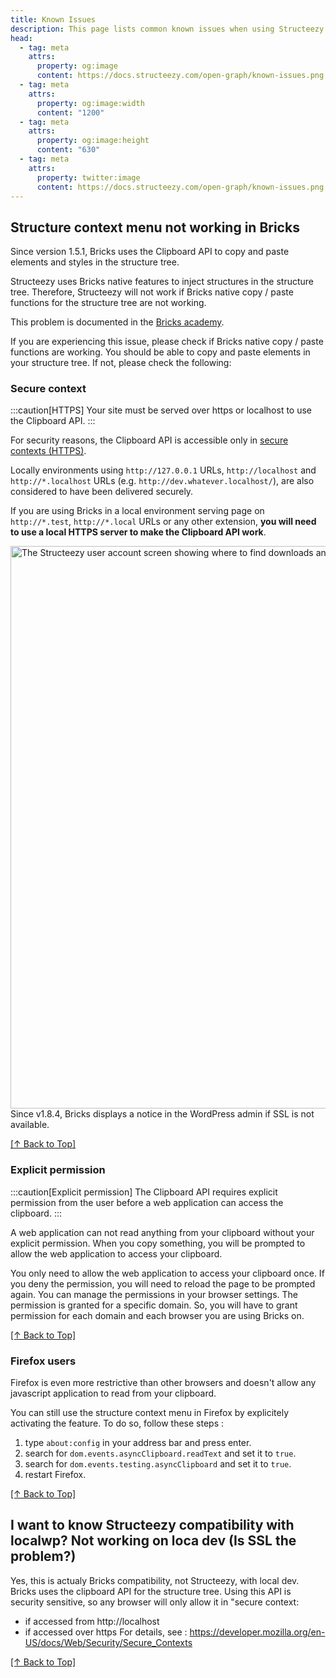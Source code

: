 ```yaml
---
title: Known Issues
description: This page lists common known issues when using Structeezy and the way to solve them.
head:
  - tag: meta
    attrs:
      property: og:image
      content: https://docs.structeezy.com/open-graph/known-issues.png
  - tag: meta
    attrs:
      property: og:image:width
      content: "1200"
  - tag: meta
    attrs:
      property: og:image:height
      content: "630"
  - tag: meta
    attrs:
      property: twitter:image
      content: https://docs.structeezy.com/open-graph/known-issues.png
---
```



## Structure context menu not working in Bricks

Since version 1.5.1, Bricks uses the Clipboard API to copy and paste elements and styles in the structure tree.

Structeezy uses Bricks native features to inject structures in the structure tree. Therefore, Structeezy will not work if Bricks native copy / paste functions for the structure tree are not working.

This problem is documented in the [Bricks academy](https://academy.bricksbuilder.io/article/known-issues/#copy-paste).

If you are experiencing this issue, please check if Bricks native copy / paste functions are working. You should be able to copy and paste elements in your structure tree. If not, please check the following:

### Secure context

:::caution[HTTPS]
Your site must be served over https or localhost to use the Clipboard API.
:::

For security reasons, the Clipboard API is accessible only in [secure contexts (HTTPS)](https://developer.mozilla.org/en-US/docs/Web/Security/Secure_Contexts).

Locally environments using `http://127.0.0.1` URLs, `http://localhost` and `http://*.localhost` URLs (e.g. `http://dev.whatever.localhost/`), are also considered to have been delivered securely.

If you are using Bricks in a local environment serving page on `http://*.test`, `http://*.local` URLs or any other extension, **you will need to use a local HTTPS server to make the Clipboard API work**.

<Image
  src={ssl}
  alt="The Structeezy user account screen showing where to find downloads and license key in the order informations."
  format="avif"
  quality="mid"
  width="900"
/>
Since v1.8.4, Bricks displays a notice in the WordPress admin if SSL is not available.

[[↑ Back to Top]](#top)

### Explicit permission

:::caution[Explicit permission]
The Clipboard API requires explicit permission from the user before a web application can access the clipboard.
:::

A web application can not read anything from your clipboard without your explicit permission. When you copy something, you will be prompted to allow the web application to access your clipboard.

You only need to allow the web application to access your clipboard once. If you deny the permission, you will need to reload the page to be prompted again. You can manage the permissions in your browser settings. The permission is granted for a specific domain. So, you will have to grant permission for each domain and each browser you are using Bricks on.

[[↑ Back to Top]](#top)

### Firefox users

Firefox is even more restrictive than other browsers and doesn't allow any javascript application to read from your clipboard.

You can still use the structure context menu in Firefox by explicitely activating the feature. To do so, follow these steps :

1. type `about:config` in your address bar and press enter.
2. search for `dom.events.asyncClipboard.readText` and set it to `true`.
3. search for `dom.events.testing.asyncClipboard` and set it to `true`.
4. restart Firefox.

[[↑ Back to Top]](#top)

## I want to know Structeezy compatibility with localwp? Not working on loca dev (Is SSL the problem?)

Yes, this is actualy Bricks compatibility, not Structeezy, with local dev. Bricks uses the clipboard API for the structure tree. Using this API is security sensitive, so any browser will only allow it in "secure context:

- if accessed from http://localhost
- if accessed over https
  For details, see : https://developer.mozilla.org/en-US/docs/Web/Security/Secure_Contexts

[[↑ Back to Top]](#top)
